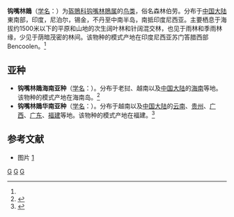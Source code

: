 {{Speciesbox
| taxon = Tephrodornis gularis
| image = Large Woodshrike (Tephrodornis pondicerianus) at Jayanti, Duars, WB W Picture 510.jpg
| image_width = 260px
| status = LC | status_system = iucn3.1
| status_ref = <ref>{{IUCN2010
|assessors=BirdLife International
|year=2009
|id=147110
|title=Tephrodornis gularis
|version=2010.3
|downloaded= 2010-10-03
}}</ref>
| binomial_authority = Raffles, 1822<ref name='id2673'>{{cite web| url =http://www.bioinfo.cn/db05/BjdwSpecies.php?action=view&id=2673| title =钩嘴林鵙| work =《中国动物物种编目数据库》| publisher =中国科学院微生物研究所| author =中国科学院动物研究所| accessdate =2009-04-04| deadurl =yes| archiveurl =https://web.archive.org/web/20160305004011/http://www.bioinfo.cn/db05/BjdwSpecies.php?action=view&id=2673| archivedate =2016-03-05}}</ref>
}}

'''钩嘴林鵙'''（[[学名|学名]]：{{lang|la|''Tephrodornis gularis''}}）为[[盔鵙科|盔鵙科]][[钩嘴林鵙属|钩嘴林鵙属]]的[[鸟类|鸟类]]，俗名森林伯劳。分布于[[中国大陆|中国大陆]]東南部，印度，尼泊尔，锡金，不丹至中南半岛，南抵印度尼西亚。主要栖息于海拔约1500米以下的平原和山地的次生阔叶林和针阔混交林，也见于雨林和季雨林缘，少见于荫暗茂密的林间。该物种的模式产地在印度尼西亚苏门答腊西部Bencoolen。<ref name='id2673'/>

==亚种==
*'''钩嘴林鵙海南亚种'''（[[学名|学名]]：{{lang|la|''Tephrodornis gularis hainanus''}}）。分布于老挝、越南以及[[中国大陆|中国大陆]]的[[海南|海南]]等地。该物种的模式产地在海南岛。<ref name='id2674'>{{cite web| url =http://www.bioinfo.cn/db05/BjdwSpecies.php?action=view&id=2674| title =钩嘴林鵙海南亚种| work =《中国动物物种编目数据库》| publisher =中国科学院微生物研究所| author =中国科学院动物研究所| accessdate =2009-04-04| deadurl =yes| archiveurl =https://web.archive.org/web/20160305041559/http://www.bioinfo.cn/db05/BjdwSpecies.php?action=view&id=2674| archivedate =2016-03-05}}</ref>
*'''钩嘴林鵙华南亚种'''（[[学名|学名]]：{{lang|la|''Tephrodornis gularis latouchei''}}）。分布于越南以及[[中国大陆|中国大陆]]的[[云南|云南]]、[[贵州|贵州]]、[[广西|广西]]、[[广东|广东]]、[[福建|福建]]等地。该物种的模式产地在福建。<ref name='id2675'>{{cite web| url =http://www.bioinfo.cn/db05/BjdwSpecies.php?action=view&id=2675| title =钩嘴林鵙华南亚种| work =《中国动物物种编目数据库》| publisher =中国科学院微生物研究所| author =中国科学院动物研究所| accessdate =2009-04-04| deadurl =yes| archiveurl =https://web.archive.org/web/20160305054629/http://www.bioinfo.cn/db05/BjdwSpecies.php?action=view&id=2675| archivedate =2016-03-05}}</ref>

== 参考文献 ==
{{reflist}}
* 图片 [https://www.liewwkphoto.com/blog/?p=6266] {{Wayback|url=https://www.liewwkphoto.com/blog/?p=6266 |date=20200616195823 }}
{{Taxonbar|from=Q605571}}

[[Category:IUCN红色名录无危物种|G]]
[[Category:钩嘴林鵙属|G]]
[[Category:1822年描述的鸟类|G]]